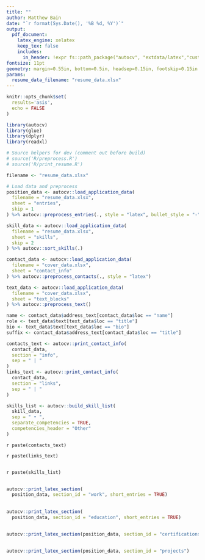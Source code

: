 ```yaml
---
title: ""
author: Matthew Bain
date: "`r format(Sys.Date(), '%B %d, %Y')`"
output:
  pdf_document:
    latex_engine: xelatex
    keep_tex: false
    includes:
      in_header: !expr fs::path_package("autocv", "extdata/latex","custom_resume.tex")
fontsize: 11pt
geometry: margin=0.55in, bottom=0.5in, headsep=0.15in, footskip=0.15in
params:
  resume_data_filename: "resume_data.xlsx"
---
```


```r
knitr::opts_chunk$set(
  results='asis', 
  echo = FALSE
)

library(autocv)
library(glue)
library(dplyr)
library(readxl)

# Source helpers for dev (comment out before build)
# source('R/preprocess.R')
# source('R/print_resume.R')

filename <- "resume_data.xlsx"

# Load data and preprocess
position_data <- autocv::load_application_data(
  filename = "resume_data.xlsx",
  sheet = "entries",
  skip = 1
) %>% autocv::preprocess_entries(., style = "latex", bullet_style = "-")

skill_data <- autocv::load_application_data(
  filename = "resume_data.xlsx",
  sheet = "skills",
  skip = 2
) %>% autocv::sort_skills(.)

contact_data <- autocv::load_application_data(
  filename = "cover_data.xlsx",
  sheet = "contact_info"
) %>% autocv::preprocess_contacts(., style = "latex")

text_data <- autocv::load_application_data(
  filename = "cover_data.xlsx",
  sheet = "text_blocks"
) %>% autocv::preprocess_text()

```

```r

name <- contact_data$address_text[contact_data$loc == "name"]
role <- text_data$text[text_data$loc == "title"]
bio <- text_data$text[text_data$loc == "bio"]
suffix <- contact_data$address_text[contact_data$loc == "title"]

contacts_text <- autocv::print_contact_info(
  contact_data, 
  section = "info", 
  sep = " | "
)
links_text <- autocv::print_contact_info(
  contact_data, 
  section = "links", 
  sep = " | "
)

skills_list <- autocv::build_skill_list(
  skill_data, 
  sep = " • ",
  separate_competencies = TRUE,
  competencies_header = "Other"
)

```

\myname{`r paste0(name, ", ", suffix)`} `r paste(contacts_text)`

<!-- \vspace{-4pt} -->
<!-- ### \myrole{`r paste(role)`} -->

\vspace{-4pt}
`r paste(links_text)`

\mybio{`r paste(bio)`}

## \mysection{Skills} \mysectionrule{}

\vspace{-4pt}
`r paste(skills_list)`

<!-- `r paste(build_skill_table(skill_data))` -->

## \mysection{Selected Professional Experience} \mysectionrule{}

```r
autocv::print_latex_section(
  position_data, section_id = "work", short_entries = TRUE)
```

## \mysection{Education} \mysectionrule{}

```r
autocv::print_latex_section(
  position_data, section_id = "education", short_entries = TRUE)
```

## \mysection{Certifications} \mysectionrule{}

```r
autocv::print_latex_section(position_data, section_id = "certifications")
```

## \mysection{Selected Projects} \mysectionrule{}

```r
autocv::print_latex_section(position_data, section_id = "projects")
```

\label{LastPage}
